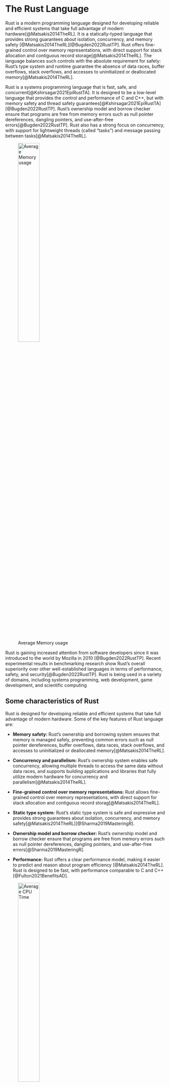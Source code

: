 
# The Rust Language

Rust is a modern programming language designed for developing reliable and efficient systems that take full advantage of modern hardware[@Matsakis2014TheRL]. It is a statically-typed language that provides strong guarantees about isolation, concurrency, and memory safety [@Matsakis2014TheRL][@Bugden2022RustTP]. Rust offers fine-grained control over memory representations, with direct support for stack allocation and contiguous record storage[@Matsakis2014TheRL]. The language balances such controls with the absolute requirement for safety: Rust's type system and runtime guarantee the absence of data races, buffer overflows, stack overflows, and accesses to uninitialized or deallocated memory[@Matsakis2014TheRL].

Rust is a systems programming language that is fast, safe, and concurrent[@Kshirsagar2021EpiRustTA]. It is designed to be a low-level language that provides the control and performance of C and C++, but with memory safety and thread safety guarantees[@Kshirsagar2021EpiRustTA][@Bugden2022RustTP]. Rust's ownership model and borrow checker ensure that programs are free from memory errors such as null pointer dereferences, dangling pointers, and use-after-free errors[@Bugden2022RustTP]. Rust also has a strong focus on concurrency, with support for lightweight threads (called "tasks") and message passing between tasks[@Matsakis2014TheRL].

![Average Memory usage](images/Average Memory usage.png){width=40%}

Rust is gaining increased attention from software developers since it was introduced to the world by Mozilla in 2010
[@Bugden2022RustTP]. Recent experimental results in benchmarking research show Rust's overall superiority over other well-established languages in terms of performance, safety, and security[@Bugden2022RustTP]. Rust is being used in a variety of domains, including systems programming, web development, game development, and scientific computing

## Some characteristics of Rust 

Rust is designed for developing reliable and efficient systems that take full advantage of modern hardware. Some of the key features of Rust language are:

- __Memory safety:__ Rust's ownership and borrowing system ensures that memory is managed safely, preventing common errors such as null pointer dereferences, buffer overflows, data races, stack overflows, and accesses to uninitialized or deallocated memory[@Matsakis2014TheRL].

- __Concurrency and parallelism:__ Rust's ownership system enables safe concurrency, allowing multiple threads to access the same data without data races, and supports building applications and libraries that fully utilize modern hardware for concurrency and parallelism[@Matsakis2014TheRL].

- __Fine-grained control over memory representations:__ Rust allows fine-grained control over memory representations, with direct support for stack allocation and contiguous record storag[@Matsakis2014TheRL].

- __Static type system:__ Rust's static type system is safe and expressive and provides strong guarantees about isolation, concurrency, and memory safety[@Matsakis2014TheRL][@Sharma2019MasteringR].

- __Ownership model and borrow checker:__ Rust's ownership model and borrow checker ensure that programs are free from memory errors such as null pointer dereferences, dangling pointers, and use-after-free errors[@Sharma2019MasteringR].

- __Performance:__ Rust offers a clear performance model, making it easier to predict and reason about program efficiency [@Matsakis2014TheRL]. Rust is designed to be fast, with performance comparable to C and C++ [@Fulton2021BenefitsAD].

![Average CPU Time](images/Average CPU time.png){width=40%}

- __Safety:__ Rust is a safe language with high performance, and recent experimental results in benchmarking research show Rust's overall superiority over other well-established languages in terms of performance, safety, and security[@Bugden2022RustTP].

- __Cross-language program analysis:__ Rust can be used in kernel development and multilingual Rust applications containing external C code, where the safety features of the Rust language are leveraged to prevent the introduction of memory bugs or synchronization bugs when writing kernel code[@Chen2022LinuxKM][@Hu2022CRUSTTA].


## Challenge in adopting Rust for system programming

Rust is a low-level programming language known for its unique approach to memory-safe systems programming and for its steep learning curve[@zeng2019identifying]. Some of the challenges in adopting Rust for systems programming are:

- __Steep learning curve:__ Rust has a steep learning curve, which can make it difficult for new users to get started [@zeng2019identifying]. Experienced programmers are capable of learning new programming languages independently using various available resources. In a study on how experienced programmers learn Rust, it was found that users spend 43% of online time viewing example code and that programmers appreciate in-line compiler errors, choosing to refresh, on average, every 30.6 seconds after first discovering this feature[@Abtahi2020LearningRH].

- __Lack of accessible features:__ Certain key features, idioms, and integration patterns in Rust are not easily accessible to new users[@zeng2019identifying]. 

- __Limited ecosystem:__ Rust is a relatively new language, and its ecosystem is still developing[@Sharma2019MasteringR]. This can make it difficult to find libraries and tools for certain tasks.

- __Interoperability with C:__ Rust can be used in multilingual Rust applications containing external C code, but memory security vulnerabilities can occur due to the intrinsically unsafe nature of C and the improper interactions between Rust and C[@Matsakis2014TheRL]. This can make it challenging to write safe and secure code when working with C.

![Rust and C interoperability $\\$ https://dev.to/apollolabsbin/rust-ffi-and-bindgen-integrating-embedded-c-code-in-rust-26j6](images/Code - Rust interacts with C.png){fig-align="right" width=50%}

- __Limited documentation:__ Rust's documentation is improving, but it can still be difficult to find clear and concise explanations of certain language features[@Sharma2019MasteringR].

- __Limited community support:__ Rust has a growing community, but it is still smaller than the communities of more established languages like C and C++[@costanzo2021performance]. This can make it more difficult to find help and support when working with Rust.


## Two pioneering companies with Rust

Rust is used in a variety of applications, including systems programming, web development, game development, and more. Rust is also used in some blockchain and cryptocurrency projects[@Fulton2021BenefitsAD].

Two companies that have been adopting Rust for systems programming tasks are:

- __Dropbox:__ Dropbox has been using Rust for several years to improve the performance and reliability of its infrastructure[@Fulton2021BenefitsAD]. Rust has been used to build a new storage system called Magic Pocket, which is designed to be more efficient and scalable than the previous system[@zeng2019identifying]. Rust has also been used to build a new proxy server called Edge, which has improved the performance and reliability of Dropbox's web services[@zeng2019identifying].

- __Discord:__ Discord has been using Rust for several years to improve the performance and reliability of its chat and voice communication platform[@Fulton2021BenefitsAD]. Rust has been used to build several critical components of the platform, including the audio subsystem and the gateway server[@zeng2019identifying]. Rust has also been used to build a new caching system called LRU Cache, which has improved the performance and scalability of the platform[@zeng2019identifying].

Both Dropbox and Discord have found Rust to be a valuable language for systems programming tasks, and they have been able to improve the performance and reliability of their infrastructure by using Rust. Rust's safety guarantees and performance have been particularly useful for these companies, as they deal with large amounts of data and require high levels of reliability and scalability. However, Rust's steep learning curve and limited library support have been identified as potential barriers to adoption
[@Fulton2021BenefitsAD].

Rust is a fast, safe, and concurrent programming language with a growing community of developers. Its unique features, such as memory safety and concurrency, make it a popular choice for systems programming and other applications. If you're interested in learning Rust, there are many resources available online, including example code and documentation[@tock2023][@rust][@rustembedded2023] .